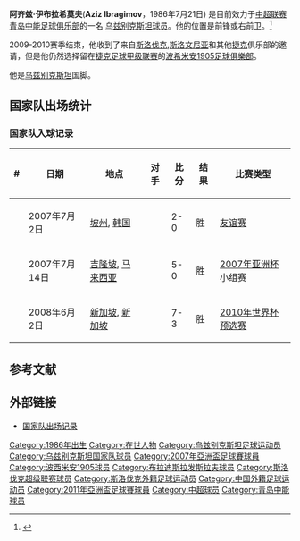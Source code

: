 {{Infobox football biography
| playername= 阿齐兹·伊布拉希莫夫
| image = 
| dateofbirth = {{Birth date and age|df=yes|1986|7|21}}
| cityofbirth =
| countryofbirth = [[苏联|苏联]]
| height = 1.76m
| position = [[前鋒_(足球)|前锋]]
| currentclub = [[青岛中能足球俱乐部|青岛中能]]
| clubnumber = 6
|  years1 =   2004-2005
| years2 =  2005
| years3 =  2006
| years4 =  2007-2008
| years5 =  2008-2011
| years6 =  2011-
|  clubs1 =   {{flagicon|Uzbekistan}} [[塔什干拖拉机足球俱乐部|塔什干拖拉机]]
| clubs2 =  {{flagicon|Uzbekistan}} [[舒尔坦·古扎尔足球俱乐部|舒尔坦·古扎尔]]
| clubs3 =  {{flagicon|Uzbekistan}} [[马绍尔·穆巴雷克足球俱乐部|马绍尔·穆巴雷克]]
| clubs4 =  {{flagicon|Slovakia}} [[布拉迪斯拉發斯洛萬體育會|布拉迪斯拉发斯拉夫]]
| clubs5 =  {{flagicon|Czech Republic}}[[波希米安1905足球俱樂部|波希米安1905]]
| clubs6 =  {{flagicon|China}}[[青岛中能足球俱乐部|青岛中能]]
| caps1 =   16
| caps2 =  11
| caps3 =
| caps4 =  29
| caps5 =  45
| caps6 =  0
| goals1 =  0
| goals2 =  0
| goals3 =
| goals4 =  5
| goals5 =  1
| goals6 =  1
| nationalyears1 =   2007-
| nationalteam1 =   [[乌兹别克斯坦国家足球队|乌兹别克斯坦]]
| nationalcaps1 =    16
| nationalgoals1 =   3
|pcupdate = 5 Oct 2012
|ntupdate = 5 June 2009
}}

'''阿齐兹·伊布拉希莫夫'''('''Aziz Ibragimov'''，1986年7月21日) 是目前效力于[[中国足球超级联赛|中超联赛]][[青岛中能足球俱乐部|青岛中能足球俱乐部]]的一名 [[乌兹别克斯坦|乌兹别克斯坦]][[足球|球员]]。他的位置是前锋或右前卫。<ref>{{Cite web |url=http://www.bohemians1905.cz/tym/1/Bohemians-1905-A.aspx |title=波西米安花名册 |access-date=2012-01-22 |archive-date=2010-04-18 |archive-url=https://web.archive.org/web/20100418133110/http://www.bohemians1905.cz/tym/1/Bohemians-1905-A.aspx |dead-url=no }}</ref>

2009-2010赛季结束，他收到了来自[[斯洛伐克|斯洛伐克]],[[斯洛文尼亚|斯洛文尼亚]]和其他[[捷克|捷克]]俱乐部的邀请，但是他仍然选择留在[[捷克足球甲级联赛|捷克足球甲级联赛]]的[[波希米安1905足球俱樂部|波希米安1905足球俱樂部]]。

他是[[乌兹别克斯坦国家足球队|乌兹别克斯坦]]国脚。

==国家队出场统计==
=== 国家队入球记录 ===
{| class="wikitable"
! # !! 日期 !! 地点 !! 对手 !! 比分 !! 结果 !! 比赛类型
|-
| || 2007年7月2日 || [[坡州市|坡州]], [[韩国|韩国]] || {{fb|Iraq}} || 2-0 || 胜 || [[熱身賽|友谊赛]]
|-
| || 2007年7月14日 || [[吉隆坡|吉隆坡]], [[马来西亚|马来西亚]] || {{fb|MAS}} || 5-0 || 胜 || [[2007年亞洲盃足球賽|2007年亚洲杯]] 小组赛
|-
| || 2008年6月2日 || [[新加坡|新加坡]], [[新加坡|新加坡]] || {{fb|SIN}} || 7-3 || 胜 || [[2010年世界盃外圍賽_(亞洲區)|2010年世界杯预选赛]]
|}

==参考文献==
<references />

==外部链接==
* [http://www.national-football-teams.com/v2/player.php?id=23786 国家队出场记录] {{Wayback|url=http://www.national-football-teams.com/v2/player.php?id=23786 |date=20120510011240 }}

{{2011年中超分类名单青岛}}
{{2012年中超分类名单青岛}}

{{DEFAULTSORT:Ibragimov, Aziz}}
[[Category:1986年出生|Category:1986年出生]]
[[Category:在世人物|Category:在世人物]]
[[Category:乌兹别克斯坦足球运动员|Category:乌兹别克斯坦足球运动员]]
[[Category:乌兹别克斯坦国家队球员|Category:乌兹别克斯坦国家队球员]]
[[Category:2007年亞洲盃足球賽球員|Category:2007年亞洲盃足球賽球員]]
[[Category:波西米安1905球员|Category:波西米安1905球员]]
[[Category:布拉迪斯拉发斯拉夫球员|Category:布拉迪斯拉发斯拉夫球员]]
[[Category:斯洛伐克超级联赛球员|Category:斯洛伐克超级联赛球员]]
[[Category:斯洛伐克外籍足球运动员|Category:斯洛伐克外籍足球运动员]]
[[Category:中国外籍足球运动员|Category:中国外籍足球运动员]]
[[Category:2011年亞洲盃足球賽球員|Category:2011年亞洲盃足球賽球員]]
[[Category:中超球员|Category:中超球员]]
[[Category:青岛中能球员|Category:青岛中能球员]]